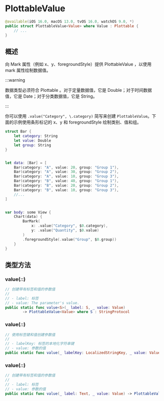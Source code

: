 # PlottableValue

<ToBePolishedAfterTranslation />

<OriginalSource
  title="PlottableValue"
  url="https://developer.apple.com/documentation/charts/plottablevalue"
  summary="使用标记在图表上绘制的标记数据"
/>

```swift
@available(iOS 16.0, macOS 13.0, tvOS 16.0, watchOS 9.0, *)
public struct PlottableValue<Value> where Value : Plottable {
    // ...
}
```

## 概述

向 Mark 属性（例如 x、y、foregroundStyle）提供 PlottableValue ，以使用 mark 属性绘制数据值。

:::warning

数据类型必须符合 Plottable 。对于定量数据值，它是 Double；对于时间数据值，它是 Date；对于分类数据值，它是 String。

:::

你可以使用 `.value("Category", \.category)` 简写来创建 `PlottableValue`。下面的示例使用条形标记的 x、y 和 foregroundStyle 绘制类别、值和组。

```swift
struct Bar {
    let category: String
    let value: Double
    let group: String
}


let data: [Bar] = [
    Bar(category: "A", value: 20, group: "Group 1"),
    Bar(category: "A", value: 30, group: "Group 2"),
    Bar(category: "A", value: 10, group: "Group 3"),
    Bar(category: "B", value: 40, group: "Group 1"),
    Bar(category: "B", value: 20, group: "Group 2"),
    Bar(category: "B", value: 10, group: "Group 3"),
    //...
]


var body: some View {
    Chart(data) {
        BarMark(
            x: .value("Category", $0.category),
            y: .value("Quantity", $0.value)
        )
        .foregroundStyle(.value("Group", $0.group))
    }
}
```

## 类型方法

### value(_:_:)

```swift
// 创建带有标签和值的参数值
//
// - label: 标签
// - value: The parameter's value.
public static func value<S>(_ label: S, _ value: Value)
        -> PlottableValue<Value> where S : StringProtocol
```

### value(_:_:)

```swift
// 使用标签键和值创建参数值
//
// - labelKey: 标签的本地化字符串键
// - value: 参数的值
public static func value(_ labelKey: LocalizedStringKey, _ value: Value) -> PlottableValue<Value>
```

### value(_:_:)

```swift
// 创建带有标签和值的参数值
//
// - label: 标签
// - value: 参数的值
public static func value(_ label: Text, _ value: Value) -> PlottableValue<Value>
```
